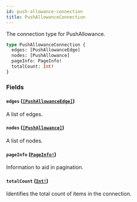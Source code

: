 ```yaml
---
id: push-allowance-connection
title: PushAllowanceConnection
---
```


The connection type for PushAllowance.

```graphql
type PushAllowanceConnection {
  edges: [PushAllowanceEdge]
  nodes: [PushAllowance]
  pageInfo: PageInfo!
  totalCount: Int!
}
```

### Fields

#### `edges` ([`[PushAllowanceEdge]`](/docs/api/objects/push-allowance-edge))

A list of edges.

#### `nodes` ([`[PushAllowance]`](/docs/api/objects/push-allowance))

A list of nodes.

#### `pageInfo` ([`PageInfo!`](/docs/api/objects/page-info))

Information to aid in pagination.

#### `totalCount` ([`Int!`](/docs/api/scalars/int))

Identifies the total count of items in the connection.
